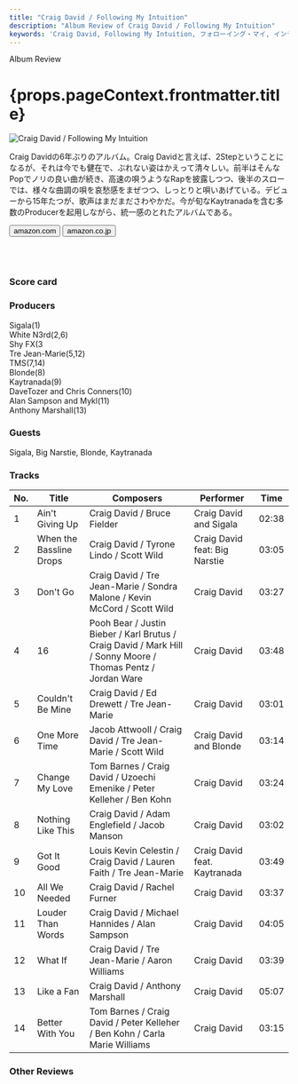 ```yaml
---
title: "Craig David / Following My Intuition"
description: "Album Review of Craig David / Following My Intuition"
keywords: 'Craig David, Following My Intuition, フォローイング・マイ, インテュイション'
---
```





<p className="largeP">Album Review</p>
<h1 className="h1--no--margin">{props.pageContext.frontmatter.title}</h1>

<Row  className="image-card-group">
	<Column colMd={"3"} colLg={"4"} noGutterMdLeft="">
       <ImageCard>

![Craig David / Following My Intuition](../../images/cd/craigdavid2L.jpg) 

</ImageCard>
	</Column>
	<Column colMd={"4"} colLg={"8"} noGutterMdLeft="">
	<p>
	Craig Davidの6年ぶりのアルバム。Craig Davidと言えば、2Stepということになるが、それは今でも健在で、ぶれない姿はかえって清々しい。前半はそんなPopでノリの良い曲が続き、高速の唄うようなRapを披露しつつ、後半のスローでは、様々な曲調の唄を哀愁感をまぜつつ、しっとりと唄いあげている。デビューから15年たつが、歌声はまだまださわやかだ。今が旬なKaytranadaを含む多数のProducerを起用しながら、統一感のとれたアルバムである。
	</p>
	<div>
	  <Button className="button-right-mergin"  href="https://amzn.to/3hFKiHb" kind="primary" size="small" renderIcon={ArrowUpRight24}>
      amazon.com
    </Button>
    <Button className="button-right-mergin"  href="https://amzn.to/34x54Vm" kind="secondary" size="small" renderIcon={ArrowUpRight24}>
      amazon.co.jp
    </Button>
	</div>
	<a href="https://geo.music.apple.com/jp/album/following-my-intuition-deluxe/1141929360?mt=1&app=music&ls=1&at=11lcug" style="display:inline-block;overflow:hidden;background:url(https://linkmaker.itunes.apple.com/ja-jp/lockup.svg?releaseDate=2016-09-30&kind=album&bubble=apple_music&style=mono-black) no-repeat;width:180px;height:45px;"></a>
	<a href="https://geo.music.apple.com/jp/album/following-my-intuition-deluxe/1141929360?app=itunes&at=11lcug" style="display:inline-block;overflow:hidden;background:url(https://linkmaker.itunes.apple.com/ja-jp/badge-lrg.svg?releaseDate=2016-09-30T00:00:00Z&kind=album&bubble=itunes_music) no-repeat;width:140px;height:45px;"></a>
	</Column>
</Row>
<Row >
	<Column colMd={"4"} colLg={"4"} noGutterMdLeft="">
<div>
  <h3>Score card</h3>
	<SliderJS1 value="4" />
  <SliderJS2 value="1" />
	<SliderJS3 value="1" />
  <SliderJS4 value="8" />
</div>
</Column>
<Column colMd={"8"} colLg={"8"} noGutterMdLeft="">
<div>
<h3>Producers</h3>
<p>
Sigala(1)
<br/>White N3rd(2,6)
<br/>Shy FX(3
<br/>Tre Jean-Marie(5,12)
<br/>TMS(7,14)
<br/>Blonde(8)
<br/>Kaytranada(9)
<br/>DaveTozer and Chris Conners(10)
<br/>Alan Sampson and Mykl(11)
<br/>Anthony Marshall(13)
</p>
<h3>Guests</h3>
<p>
Sigala, Big Narstie, Blonde, Kaytranada
</p>
</div>
</Column>
</Row>

<h3>Tracks</h3>

| No. |	 Title                  |	 Composers                                                                                                   |	 Performer                   | Time	 |
| ---	|	----------------------- | ------------------------------------------------------------------------------------------------------------ | ----------------------------- | ----- |
|	1	  |	Ain't Giving Up        	| Craig David / Bruce Fielder                                                                                  | Craig David and Sigala        | 02:38 |
|	2	  |	When the Bassline Drops	| Craig David / Tyrone Lindo / Scott Wild                                                                      | Craig David feat: Big Narstie | 03:05 |
|	3	  |	Don't Go               	| Craig David / Tre Jean-Marie / Sondra Malone / Kevin McCord / Scott Wild                                     | Craig David                   | 03:27 |
|	4	  |	16                     	| Pooh Bear / Justin Bieber / Karl Brutus / Craig David / Mark Hill / Sonny Moore / Thomas Pentz / Jordan Ware | Craig David                   | 03:48 |
|	5	  |	Couldn't Be Mine       	| Craig David / Ed Drewett / Tre Jean-Marie                                                                    | Craig David                   | 03:01 |
|	6	  |	One More Time          	| Jacob Attwooll / Craig David / Tre Jean-Marie / Scott Wild                                                   | Craig David and Blonde        | 03:14 |
|	7	  |	Change My Love         	| Tom Barnes / Craig David / Uzoechi Emenike / Peter Kelleher / Ben Kohn                                       | Craig David                   | 03:24 |
|	8	  |	Nothing Like This      	| Craig David / Adam Englefield / Jacob Manson                                                                 | Craig David                   | 03:02 |
|	9	  |	Got It Good            	| Louis Kevin Celestin / Craig David / Lauren Faith / Tre Jean-Marie                                           | Craig David feat. Kaytranada  | 03:49 |
|	10	|	All We Needed          	| Craig David / Rachel Furner                                                                                  | Craig David                   | 03:37 |
|	11	|	Louder Than Words      	| Craig David / Michael Hannides / Alan Sampson                                                                | Craig David                   | 04:05 |
|	12	|	What If                	| Craig David / Tre Jean-Marie / Aaron Williams                                                                | Craig David                   | 03:39 |
|	13	|	Like a Fan             	| Craig David / Anthony Marshall                                                                               | Craig David                   | 05:07 |
|	14	|	Better With You        	| Tom Barnes / Craig David / Peter Kelleher / Ben Kohn / Carla Marie Williams                                  | Craig David                   | 03:15 |

<h3>Other Reviews</h3>

<Row>
<Column colMd={3} colLg={3} noGutterMdLeft>
<Review1 />
</Column>
</Row>